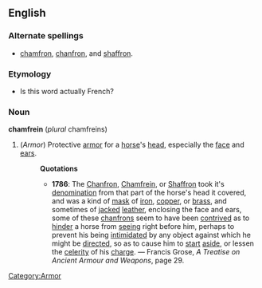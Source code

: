 ==English==
===Alternate spellings===
* [[chamfron]], [[chanfron]], and [[shaffron]].
===Etymology===
* Is this word actually French?
===Noun===
'''chamfrein''' (''plural'' chamfreins)
#(''Armor'') [[Category:Armor]] Protective [[armor]] for a [[horse]]'s [[head]], especially the [[face]] and [[ear]]s.
#:'''Quotations'''
#:*'''1786''': The [[Chanfron]], [[Chamfrein]], or [[Shaffron]] took it's [[denomination]] from that part of the horse's head it covered, and was a kind of [[mask]] of [[iron]], [[copper]], or [[brass]], and sometimes of [[jacked]] [[leather]], enclosing the face and ears, some of these [[chanfron]]s seem to have been [[contrived]] as to [[hinder]] a horse from [[see]]ing right before him, perhaps to prevent his being [[intimidate]]d by any object against which he might be [[direct]]ed, so as to cause him to [[start]] [[aside]], or lessen the [[celerity]] of his [[charge]]. &mdash; Francis Grose, ''A Treatise on Ancient Armour and Weapons'', page 29.